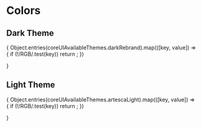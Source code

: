 
<Meta title="Style/Colors" />

# Colors

## Dark Theme

<ColorPalette>
  {
    Object.entries(coreUIAvailableThemes.darkRebrand).map(([key, value]) => {
    if (!/RGB/.test(key)) return <ColorItem title={key} colors={[value]}/>;
    })

}

</ColorPalette>

## Light Theme

<ColorPalette>
  {
    Object.entries(coreUIAvailableThemes.artescaLight).map(([key, value]) => {
    if (!/RGB/.test(key)) return <ColorItem title={key} colors={[value]}/>;
    })

}

</ColorPalette>
